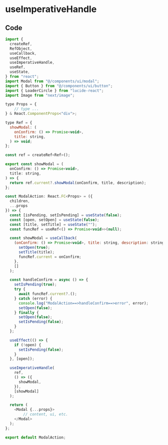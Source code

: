 # useImperativeHandle

## Code

```javascript
import {
  createRef,
  RefObject,
  useCallback,
  useEffect,
  useImperativeHandle,
  useRef,
  useState,
} from "react";
import Modal from "@/components/ui/modal";
import { Button } from "@/components/ui/button";
import { LoaderCircle } from "lucide-react";
import Image from "next/image";

type Props = {
    // type ...
} & React.ComponentProps<"div">;

type Ref = {
  showModal: (
    onConfirm: () => Promise<void>,
    title: string,
  ) => void;
};

const ref = createRef<Ref>();

export const showModal = (
  onConfirm: () => Promise<void>,
  title: string,
) => {
  return ref.current?.showModal(onConfirm, title, description);
};

const ModalAction: React.FC<Props> = ({
  children,
  ...props
}) => {
  const [isPending, setIsPending] = useState(false);
  const [open, setOpen] = useState(false);
  const [title, setTitle] = useState("");
  const funcRef = useRef<() => Promise<void>>(null);

  const showModal = useCallback(
    (onConfirm: () => Promise<void>, title: string, description: string) => {
      setOpen(true);
      setTitle(title);
      funcRef.current = onConfirm;
    },
    []
  );

  const handleConfirm = async () => {
    setIsPending(true);
    try {
      await funcRef.current?.();
    } catch (error) {
      console.log("ModalAction==>handleConfirm==>error", error);
      setOpen(false);
    } finally {
      setOpen(false);
      setIsPending(false);
    }
  };

  useEffect(() => {
    if (!open) {
      setIsPending(false);
    }
  }, [open]);

  useImperativeHandle(
    ref,
    () => ({
      showModal,
    }),
    [showModal]
  );

  return (
    <Modal {...props}>
        // content, ui, etc.
    </Modal>
  );
};

export default ModalAction;
```

